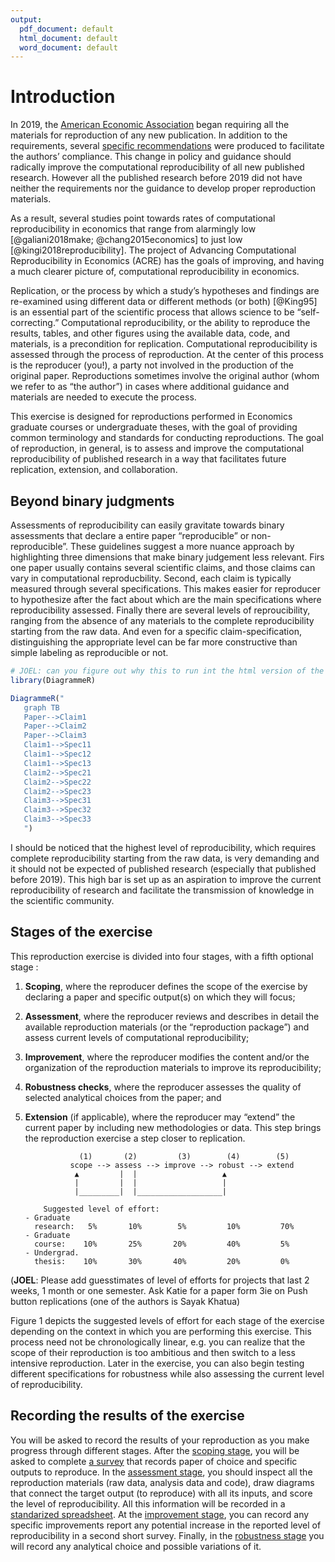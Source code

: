 ```yaml
---
output:
  pdf_document: default
  html_document: default
  word_document: default
---
```



# Introduction {#intro} 

 

In 2019, the [American Economic Association](https://www.aeaweb.org/journals/policies/data-code/) began requiring all the materials for reproduction of any new publication. In addition to the requirements, several [specific recommendations](https://aeadataeditor.github.io/aea-de-guidance/) were produced to facilitate the authors' compliance. This change in policy and guidance should radically improve the computational reproducibility of all new published research. However all the published research before 2019 did not have neither the requirements nor the guidance to develop proper reproduction materials.

As a result, several studies point towards rates of computational reproducibility in economics that range from alarmingly low [@galiani2018make; @chang2015economics] to just low [@kingi2018reproducibility]. The project of Advancing Computational Reproducibility in Economics (ACRE) has the goals of improving, and having a much clearer picture of, computational reproducibility in economics.

Replication, or the process by which a study’s hypotheses and findings are re-examined using different data or different methods (or both) [@King95] is an essential part of the scientific process that allows science to be “self-correcting.” Computational reproducibility, or the ability to reproduce the results, tables, and other figures using the available data, code, and materials, is a precondition for replication. Computational reproducibility is assessed through the process of reproduction. At the center of this process is the reproducer (you!), a party not involved in the production of the original paper. Reproductions sometimes involve the original author (whom we refer to as “the author”) in cases where additional guidance and materials are needed to execute the process.  

This exercise is designed for reproductions performed in Economics graduate courses or undergraduate theses, with the goal of providing common terminology and standards for conducting reproductions. The goal of reproduction, in general, is to assess and improve the computational reproducibility of published research in a way that facilitates future replication, extension, and collaboration.   


## Beyond binary judgments

Assessments of reproducibility can easily gravitate towards binary assessments that declare a entire paper "reproducible" or non-reproducible". These guidelines suggest a more nuance approach by highlighting three dimensions that make binary judgement less relevant. Firs one paper usually contains several scientific claims, and those claims can vary in computational reproducbility. Second, each claim is typically measured through several specifications. This makes easier for reproducer to hypothesize after the fact about which are the main specifications where reproducibility assessed. Finally there are several levels of reproucibility, ranging from the absence of any materials to the complete reproducibility starting from the raw data. And even for a specific claim-specification, distinguishing the appropriate level can be far more constructive than simple labeling as reproducible or not. 


```r
# JOEL: can you figure out why this to run int the html version of the book?
library(DiagrammeR)

DiagrammeR("
   graph TB
   Paper-->Claim1
   Paper-->Claim2
   Paper-->Claim3
   Claim1-->Spec11
   Claim1-->Spec12
   Claim1-->Spec13
   Claim2-->Spec21
   Claim2-->Spec22
   Claim2-->Spec23
   Claim3-->Spec31
   Claim3-->Spec32
   Claim3-->Spec33
   ")
```

I should be noticed that the highest level of reproducibility, which requires complete reproducibility starting from the raw data, is very demanding and it should not be expected of published research (especially that published before 2019). This high bar is set up as an aspiration to improve the current reproducibility of research and facilitate the transmission of knowledge in the scientific community. 


## Stages of the exercise

This reproduction exercise is divided into four stages, with a fifth optional stage :   

1.	**Scoping**, where the reproducer defines the scope of the exercise by declaring a paper and specific output(s) on which they will focus;  
2.	**Assessment**, where the reproducer reviews and describes in detail the available reproduction materials (or the “reproduction package”) and assess current levels of computational reproducibility;  
3.	**Improvement**, where the reproducer modifies the content and/or the organization of the reproduction materials to improve its reproducibility;  
4.	**Robustness checks**, where the reproducer assesses the quality of selected analytical choices from the paper; and  
5.	**Extension** (if applicable), where the reproducer may “extend” the current paper by including new methodologies or data. This step brings the reproduction exercise a step closer to replication.


                    (1)       (2)         (3)        (4)        (5)
                  scope --> assess --> improve --> robust --> extend
                   ▲         |  |                   ▲
                   |         |  |                   |
                   |_________|  |___________________|

            Suggested level of effort:
        - Graduate
          research:   5%       10%        5%         10%         70%
        - Graduate
          course:    10%       25%       20%         40%         5%
        - Undergrad.
          thesis:    10%       30%       40%         20%         0%

(**JOEL**: Please add guesstimates of level of efforts for projects that last 2 weeks, 1 month or one semester. Ask Katie for a paper form 3ie on Push button replications (one of the authors is Sayak Khatua)

Figure 1 depicts the suggested levels of effort for each stage of the exercise depending on the context in which you are performing this exercise. This process need not be chronologically linear, e.g. you can realize that the scope of their reproduction is too ambitious and then switch to a less intensive reproduction. Later in the exercise, you can also begin testing different specifications for robustness while also assessing the current level of reproducibility.

## Recording the results of the exercise

You will be asked to record the results of your reproduction as you make progress through different stages. After the [scoping stage](#scoping), you will be asked to complete [a survey](https://berkeley.qualtrics.com/jfe/form/SV_8hLHNI6LGSYchEN) that records paper of choice and specific outputs to reproduce. In the [assessment stage](#assessment), you should inspect all the reproduction materials (raw data, analysis data and code), draw diagrams that connect the target output (to reproduce) with all its inputs, and score the level of reproducibility. All this information will be recorded in a [standarized spreadsheet](ADD LINK). At the [improvement  stage]((#improvements)), you can record any specific improvements report any potential increase in the reported level of reproducibility in a second short survey. Finally, in the [robustness stage](#robust) you will record any analytical choice and possible variations of it.
